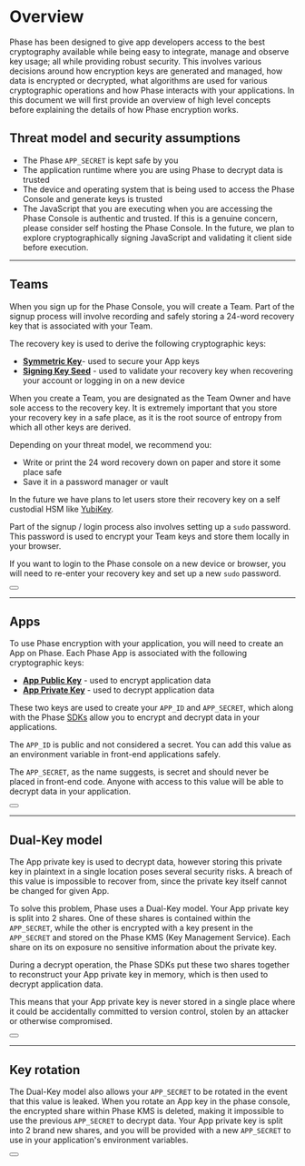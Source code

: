 
# Overview

Phase has been designed to give app developers access to the best cryptography available while being easy to integrate, manage and observe key usage; all while providing robust security.
This involves various decisions around how encryption keys are generated and managed, how data is encrypted or decrypted, what algorithms are used for various cryptographic operations and how Phase interacts with your applications.
In this document we will first provide an overview of high level concepts before explaining the details of how Phase encryption works.

## Threat model and security assumptions

- The Phase `APP_SECRET` is kept safe by you
- The application runtime where you are using Phase to decrypt data is trusted
- The device and operating system that is being used to access the Phase Console and generate keys is trusted
- The JavaScript that you are executing when you are accessing the Phase Console is authentic and trusted. If this is a genuine concern, please consider self hosting the Phase Console. In the future, we plan to explore cryptographically signing JavaScript and validating it client side before execution.

---

## Teams

When you sign up for the Phase Console, you will create a Team. Part of the signup process will involve recording and safely storing a 24-word recovery key that is associated with your Team.

The recovery key is used to derive the following cryptographic keys:

- **[Symmetric Key](/security/phase-encryption#phase-console-client-side-key-generation)**- used to secure your App keys
- **[Signing Key Seed](/security/phase-encryption#phase-console-client-side-key-generation)** - used to validate your recovery key when recovering your account or logging in on a new device

When you create a Team, you are designated as the Team Owner and have sole access to the recovery key. It is extremely important that you store your recovery key in a safe place, as it is the root source of entropy from which all other keys are derived.

Depending on your threat model, we recommend you:

- Write or print the 24 word recovery down on paper and store it some place safe
- Save it in a password manager or vault

In the future we have plans to let users store their recovery key on a self custodial HSM like [YubiKey](https://en.wikipedia.org/wiki/YubiKey).

Part of the signup / login process also involves setting up a `sudo` password. This password is used to encrypt your Team keys and store them locally in your browser.

If you want to login to the Phase console on a new device or browser, you will need to re-enter your recovery key and set up a new `sudo` password.

<div className="not-prose">
  <Button
    href="/security/phase-encryption#phase-console-client-side-key-generation"
    variant="text"
    arrow="right"
    children="More info"
  />
</div>

---

## Apps

To use Phase encryption with your application, you will need to create an App on Phase. Each Phase App is associated with the following cryptographic keys:

- **[App Public Key](https://en.wikipedia.org/wiki/YubiKey)** - used to encrypt application data
- **[App Private Key](https://en.wikipedia.org/wiki/YubiKey)** - used to decrypt application data

These two keys are used to create your `APP_ID` and `APP_SECRET`, which along with the Phase [SDKs](/sdks) allow you to encrypt and decrypt data in your applications.

The `APP_ID` is public and not considered a secret. You can add this value as an environment variable in front-end applications safely.

The `APP_SECRET`, as the name suggests, is secret and should never be placed in front-end code. Anyone with access to this value will be able to decrypt data in your application.

<div className="not-prose">
  <Button
    href="/security/phase-encryption#app-keys-and-secret-generation"
    variant="text"
    arrow="right"
    children="More info"
  />
</div>

---

## Dual-Key model

The App private key is used to decrypt data, however storing this private key in plaintext in a single location poses several security risks. A breach of this value is impossible to recover from, since the private key itself cannot be changed for given App.

To solve this problem, Phase uses a Dual-Key model. Your App private key is split into 2 shares. One of these shares is contained within the `APP_SECRET`, while the other is encrypted with a key present in the `APP_SECRET` and stored on the Phase KMS (Key Management Service). Each share on its on exposure no sensitive information about the private key.

During a decrypt operation, the Phase SDKs put these two shares together to reconstruct your App private key in memory, which is then used to decrypt application data.

This means that your App private key is never stored in a single place where it could be accidentally committed to version control, stolen by an attacker or otherwise compromised.

<div className="not-prose">
  <Button
    href="/security/phase-encryption#app-keys-and-secret-generation"
    variant="text"
    arrow="right"
    children="More info"
  />
</div>

---

## Key rotation

The Dual-Key model also allows your `APP_SECRET` to be rotated in the event that this value is leaked. When you rotate an App key in the phase console, the encrypted share within Phase KMS is deleted, making it impossible to use the previous `APP_SECRET` to decrypt data.
Your App private key is split into 2 brand new shares, and you will be provided with a new `APP_SECRET` to use in your application's environment variables.

<div className="not-prose">
  <Button
    href="/security/phase-encryption#key-rotation-and-revocation"
    variant="text"
    arrow="right"
    children="More info"
  />
</div>
